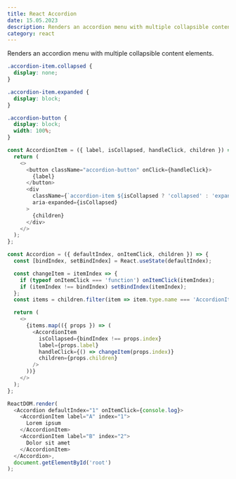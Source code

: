 ```yaml
---
title: React Accordion
date: 15.05.2023
description: Renders an accordion menu with multiple collapsible content elements.
category: react
---
```


Renders an accordion menu with multiple collapsible content elements.

```css
.accordion-item.collapsed {
  display: none;
}

.accordion-item.expanded {
  display: block;
}

.accordion-button {
  display: block;
  width: 100%;
}
```

```js
const AccordionItem = ({ label, isCollapsed, handleClick, children }) => {
  return (
    <>
      <button className="accordion-button" onClick={handleClick}>
        {label}
      </button>
      <div
        className={`accordion-item ${isCollapsed ? 'collapsed' : 'expanded'}`}
        aria-expanded={isCollapsed}
      >
        {children}
      </div>
    </>
  );
};

const Accordion = ({ defaultIndex, onItemClick, children }) => {
  const [bindIndex, setBindIndex] = React.useState(defaultIndex);

  const changeItem = itemIndex => {
    if (typeof onItemClick === 'function') onItemClick(itemIndex);
    if (itemIndex !== bindIndex) setBindIndex(itemIndex);
  };
  const items = children.filter(item => item.type.name === 'AccordionItem');

  return (
    <>
      {items.map(({ props }) => (
        <AccordionItem
          isCollapsed={bindIndex !== props.index}
          label={props.label}
          handleClick={() => changeItem(props.index)}
          children={props.children}
        />
      ))}
    </>
  );
};

ReactDOM.render(
  <Accordion defaultIndex="1" onItemClick={console.log}>
    <AccordionItem label="A" index="1">
      Lorem ipsum
    </AccordionItem>
    <AccordionItem label="B" index="2">
      Dolor sit amet
    </AccordionItem>
  </Accordion>,
  document.getElementById('root')
);
```